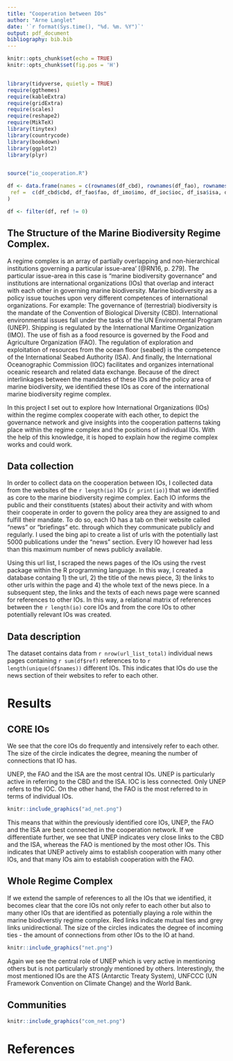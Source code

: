 ```yaml
---
title: "Cooperation between IOs"
author: "Arne Langlet"
date: '`r format(Sys.time(), "%d. %m. %Y")`'
output: pdf_document
bibliography: bib.bib
---
```


```r
knitr::opts_chunk$set(echo = TRUE)
knitr::opts_chunk$set(fig.pos = 'H')


library(tidyverse, quietly = TRUE)
require(ggthemes)
require(kableExtra)
require(gridExtra)
require(scales)
require(reshape2)
require(MikTeX)
library(tinytex)
library(countrycode)
library(bookdown)
library(ggplot2)
library(plyr)


source("io_cooperation.R")

df <- data.frame(names = c(rownames(df_cbd), rownames(df_fao), rownames(df_imo), rownames(df_ioc), rownames(df_isa), rownames(df_unep)), 
 ref =  c(df_cbd$cbd, df_fao$fao, df_imo$imo, df_ioc$ioc, df_isa$isa, df_unep$unep)
)

df <- filter(df, ref != 0)


```

## The Structure of the Marine Biodiversity Regime Complex.
A regime complex is an array of partially overlapping and non-hierarchical institutions governing a particular issue-area’ [@RN16, p. 279]. The particular issue-area in this case is "marine biodiversity governance" and institutions are international organizations (IOs) that overlap and interact with each other in governing marine biodiversity. Marine biodiversity as a policy issue touches upon very different competences of international organizations. For example: The governance of (terrestrial) biodiversity is the mandate of the Convention of Biological Diversity (CBD). International environmental issues fall under the tasks of the UN Environmental Program (UNEP). Shipping is regulated by the International Maritime Organization (IMO). The use of fish as a food resource is governed by the Food and Agriculture Organization (FAO). The regulation of exploration and exploitation of resources from the ocean floor (seabed) is the competence of the International Seabed Authority (ISA). And finally, the International Oceanographic Commission (IOC) facilitates and organizes international oceanic research and related data exchange. Because of the direct interlinkages between the mandates of these IOs and the policy area of marine biodiversity, we identified these IOs as core of the international marine biodiversity regime complex. 

In this project I set out to explore how International Organizations (IOs) within the regime complex cooperate with each other, to depict the governance network and give insights into the cooperation patterns taking place within the regime complex and the positions of individual IOs. With the help of this knowledge, it is hoped to explain how the regime complex works and could work.


## Data collection
In order to collect data on the cooperation between IOs, I collected data from the websites of the `r length(io)` IOs (`r print(io)`) that we identified as core to the marine biodiversity regime complex. Each IO informs the public and their constituents (states) about their activity and with whom their cooperate in order to govern the policy area they are assigned to and fulfill their mandate. To do so, each IO has a tab on their website called "news" or "briefings" etc. through which they communicate publicly and regularly. I used the bing api to create a list of urls with the potentially last 5000 publications under the "news" section. Every IO however had less than this maximum number of news publicly available. 

Using this url list, I scraped the news pages of the IOs using the rvest package within the R programming language. In this way, I created a database containg 1) the url, 2) the title of the news piece, 3) the links to other urls within the page and 4) the whole text of the news piece. In a subsequent step, the links and the texts of each news page were scanned for references to other IOs. In this way, a relational matrix of references between the `r length(io)` core IOs and from the core IOs to other potentially relevant IOs was created.

## Data description
The dataset contains data from `r nrow(url_list_total)` individual news pages containing `r sum(df$ref)` references to to `r length(unique(df$names))` different IOs. This indicates that IOs do use the news section of their websites to refer to each other. 


# Results
## CORE IOs
We see that the core IOs do frequently and intensively refer to each other. The size of the circle indicates the degree, meaning the number of connections that IO has. 

UNEP, the FAO and the ISA are the most central IOs. UNEP is particularly active in referring to the CBD and the ISA. IOC is less connected. Only UNEP refers to the IOC. On the other hand, the FAO is the most referred to in terms of individual IOs.
```r
knitr::include_graphics("ad_net.png")
```
This means that within the previously identified core IOs, UNEP, the FAO and the ISA are best connected in the cooperation network. If we differentiate further, we see that UNEP indicates very close links to the CBD and the ISA, whereas the FAO is mentioned by the most other IOs. This indicates that UNEP actively aims to establish cooperation with many other IOs, and that many IOs aim to establish cooperation with the FAO.  


## Whole Regime Complex
If we extend the sample of references to all the IOs that we identified, it becomes clear that the core IOs not only refer to each other but also to many other IOs that are identified as potentially playing a role within the marine biodiverstiy regime complex. Red links indicate mutual ties and grey links unidirectional. The size of the circles indicates the degree of incoming ties - the amount of connections from other IOs to the IO at hand. 
```r
knitr::include_graphics("net.png")
```

Again we see the central role of UNEP which is very active in mentioning others but is not particularly strongly mentioned by others. Interestingly, the most mentioned IOs are the ATS (Antarctic Treaty System), UNFCCC (UN Framework Convention on Climate Change) and the World Bank.


## Communities 

```r
knitr::include_graphics("com_net.png")
```

# References  

